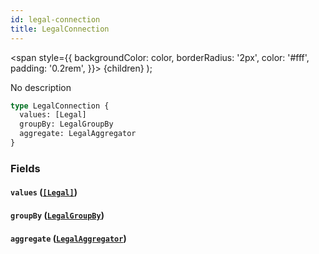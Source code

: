 ```yaml
---
id: legal-connection
title: LegalConnection
---
```


<span
style={{
      backgroundColor: color,
      borderRadius: '2px',
      color: '#fff',
      padding: '0.2rem',
    }}>
{children}
</span>
);

No description

```graphql
type LegalConnection {
  values: [Legal]
  groupBy: LegalGroupBy
  aggregate: LegalAggregator
}
```

### Fields

#### `values` ([`[Legal]`](/v1/objects/legal))

#### `groupBy` ([`LegalGroupBy`](/v1/objects/legal-group-by))

#### `aggregate` ([`LegalAggregator`](/v1/objects/legal-aggregator))
